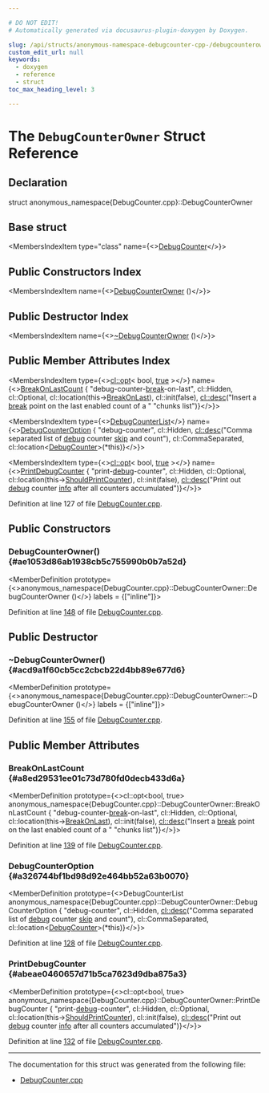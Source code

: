 ```yaml
---

# DO NOT EDIT!
# Automatically generated via docusaurus-plugin-doxygen by Doxygen.

slug: /api/structs/anonymous-namespace-debugcounter-cpp-/debugcounterowner
custom_edit_url: null
keywords:
  - doxygen
  - reference
  - struct
toc_max_heading_level: 3

---
```





# The `DebugCounterOwner` Struct Reference

<DoxygenPage pluginConfig={pluginConfig}>



## Declaration

<CodeBlock>struct anonymous_namespace{DebugCounter.cpp}::DebugCounterOwner</CodeBlock>

## Base struct

<MembersIndex>

<MembersIndexItem
  type="class"
  name={<><a href="/docs/api/classes/llvm/debugcounter">DebugCounter</a></>}>
</MembersIndexItem>

</MembersIndex>

## Public Constructors Index

<MembersIndex>

<MembersIndexItem
  name={<><a href="#ae1053d86ab1938cb5c755990b0b7a52d">DebugCounterOwner</a> ()</>}>
</MembersIndexItem>

</MembersIndex>

## Public Destructor Index

<MembersIndex>

<MembersIndexItem
  name={<><a href="#acd9a1f60cb5cc2cbcb22d4bb89e677d6">~DebugCounterOwner</a> ()</>}>
</MembersIndexItem>

</MembersIndex>

## Public Member Attributes Index

<MembersIndex>

<MembersIndexItem
  type={<><a href="/docs/api/classes/llvm/cl/opt">cl::opt</a>&lt; bool, <a href="/docs/api/files/lib/lib/analysis/basicaliasanalysis-cpp/#af6d5cafbdfc5313e65d990120021a3ec">true</a> &gt;</>}
  name={<><a href="#a8ed29531ee01c73d780fd0decb433d6a">BreakOnLastCount</a> &#123;
      &quot;debug-counter-<a href="/docs/api/files/lib/lib/codegen/lib/codegen/asmprinter/ehstreamer-cpp/#a91cf6fbebedd86150a36e5ac3d5d3bfc">break</a>-on-last&quot;,
      cl::Hidden,
      cl::Optional,
      cl::location(this-&gt;<a href="/docs/api/classes/llvm/debugcounter/#a52574a8c1b845df5c78d5a837a180f10">BreakOnLast</a>),
      cl::init(false),
      <a href="/docs/api/structs/llvm/cl/desc">cl::desc</a>(&quot;Insert a <a href="/docs/api/files/lib/lib/codegen/lib/codegen/asmprinter/ehstreamer-cpp/#a91cf6fbebedd86150a36e5ac3d5d3bfc">break</a> point on the last enabled count of a &quot;
               &quot;chunks list&quot;)&#125;</>}>
</MembersIndexItem>

<MembersIndexItem
  type={<><a href="/docs/api/classes/anonymous-namespace-debugcounter-cpp-/debugcounterlist">DebugCounterList</a></>}
  name={<><a href="#a326744bf1bd98d92e464bb52a63b0070">DebugCounterOption</a> &#123;
      &quot;debug-counter&quot;, cl::Hidden,
      <a href="/docs/api/structs/llvm/cl/desc">cl::desc</a>(&quot;Comma separated list of <a href="/docs/api/files/lib/lib/target/lib/target/x86/lib/target/x86/disassembler/x86disassembler-cpp/#ae0228f36529f75f692753ef96d725012">debug</a> counter <a href="/docs/api/files/lib/lib/debuginfo/lib/debuginfo/gsym/inlineinfo-cpp/#ac05a52a6d1ce8dda0f50063c9c22e5f4">skip</a> and count&quot;),
      cl::CommaSeparated, cl::location&lt;<a href="/docs/api/classes/llvm/debugcounter">DebugCounter</a>&gt;(&#42;this)&#125;</>}>
</MembersIndexItem>

<MembersIndexItem
  type={<><a href="/docs/api/classes/llvm/cl/opt">cl::opt</a>&lt; bool, <a href="/docs/api/files/lib/lib/analysis/basicaliasanalysis-cpp/#af6d5cafbdfc5313e65d990120021a3ec">true</a> &gt;</>}
  name={<><a href="#abeae0460657d71b5ca7623d9dba875a3">PrintDebugCounter</a> &#123;
      &quot;print-<a href="/docs/api/files/lib/lib/target/lib/target/x86/lib/target/x86/disassembler/x86disassembler-cpp/#ae0228f36529f75f692753ef96d725012">debug</a>-counter&quot;,
      cl::Hidden,
      cl::Optional,
      cl::location(this-&gt;<a href="/docs/api/classes/llvm/debugcounter/#a9070d3561a7e94cb9ac92e9f6fa76783">ShouldPrintCounter</a>),
      cl::init(false),
      <a href="/docs/api/structs/llvm/cl/desc">cl::desc</a>(&quot;Print out <a href="/docs/api/files/lib/lib/target/lib/target/x86/lib/target/x86/disassembler/x86disassembler-cpp/#ae0228f36529f75f692753ef96d725012">debug</a> counter <a href="/docs/api/files/lib/lib/analysis/lazyvalueinfo-cpp/#ad7f64bcc544dcefb2e068282af1c549d">info</a> after all counters accumulated&quot;)&#125;</>}>
</MembersIndexItem>

</MembersIndex>


Definition at line 127 of file <a href="/docs/api/files/lib/lib/support/debugcounter-cpp">DebugCounter.cpp</a>.

<SectionDefinition>

## Public Constructors

### DebugCounterOwner() {#ae1053d86ab1938cb5c755990b0b7a52d}

<MemberDefinition
  prototype={<>anonymous&#95;namespace&#123;DebugCounter.cpp&#125;::DebugCounterOwner::DebugCounterOwner ()</>}
  labels = {["inline"]}>

Definition at line <a href="/docs/api/files/lib/lib/support/debugcounter-cpp/#l00148">148</a> of file <a href="/docs/api/files/lib/lib/support/debugcounter-cpp">DebugCounter.cpp</a>.
</MemberDefinition>

</SectionDefinition>

<SectionDefinition>

## Public Destructor

### ~DebugCounterOwner() {#acd9a1f60cb5cc2cbcb22d4bb89e677d6}

<MemberDefinition
  prototype={<>anonymous&#95;namespace&#123;DebugCounter.cpp&#125;::DebugCounterOwner::~DebugCounterOwner ()</>}
  labels = {["inline"]}>

Definition at line <a href="/docs/api/files/lib/lib/support/debugcounter-cpp/#l00155">155</a> of file <a href="/docs/api/files/lib/lib/support/debugcounter-cpp">DebugCounter.cpp</a>.
</MemberDefinition>

</SectionDefinition>

<SectionDefinition>

## Public Member Attributes

### BreakOnLastCount {#a8ed29531ee01c73d780fd0decb433d6a}

<MemberDefinition
  prototype={<>cl::opt&lt;bool, true&gt; anonymous&#95;namespace&#123;DebugCounter.cpp&#125;::DebugCounterOwner::BreakOnLastCount &#123;
      &quot;debug-counter-<a href="/docs/api/files/lib/lib/codegen/lib/codegen/asmprinter/ehstreamer-cpp/#a91cf6fbebedd86150a36e5ac3d5d3bfc">break</a>-on-last&quot;,
      cl::Hidden,
      cl::Optional,
      cl::location(this-&gt;<a href="/docs/api/classes/llvm/debugcounter/#a52574a8c1b845df5c78d5a837a180f10">BreakOnLast</a>),
      cl::init(false),
      <a href="/docs/api/structs/llvm/cl/desc">cl::desc</a>(&quot;Insert a <a href="/docs/api/files/lib/lib/codegen/lib/codegen/asmprinter/ehstreamer-cpp/#a91cf6fbebedd86150a36e5ac3d5d3bfc">break</a> point on the last enabled count of a &quot;
               &quot;chunks list&quot;)&#125;</>}>

Definition at line <a href="/docs/api/files/lib/lib/support/debugcounter-cpp/#l00139">139</a> of file <a href="/docs/api/files/lib/lib/support/debugcounter-cpp">DebugCounter.cpp</a>.
</MemberDefinition>

### DebugCounterOption {#a326744bf1bd98d92e464bb52a63b0070}

<MemberDefinition
  prototype={<>DebugCounterList anonymous&#95;namespace&#123;DebugCounter.cpp&#125;::DebugCounterOwner::DebugCounterOption &#123;
      &quot;debug-counter&quot;, cl::Hidden,
      <a href="/docs/api/structs/llvm/cl/desc">cl::desc</a>(&quot;Comma separated list of <a href="/docs/api/files/lib/lib/target/lib/target/x86/lib/target/x86/disassembler/x86disassembler-cpp/#ae0228f36529f75f692753ef96d725012">debug</a> counter <a href="/docs/api/files/lib/lib/debuginfo/lib/debuginfo/gsym/inlineinfo-cpp/#ac05a52a6d1ce8dda0f50063c9c22e5f4">skip</a> and count&quot;),
      cl::CommaSeparated, cl::location&lt;<a href="/docs/api/classes/llvm/debugcounter">DebugCounter</a>&gt;(&#42;this)&#125;</>}>

Definition at line <a href="/docs/api/files/lib/lib/support/debugcounter-cpp/#l00128">128</a> of file <a href="/docs/api/files/lib/lib/support/debugcounter-cpp">DebugCounter.cpp</a>.
</MemberDefinition>

### PrintDebugCounter {#abeae0460657d71b5ca7623d9dba875a3}

<MemberDefinition
  prototype={<>cl::opt&lt;bool, true&gt; anonymous&#95;namespace&#123;DebugCounter.cpp&#125;::DebugCounterOwner::PrintDebugCounter &#123;
      &quot;print-<a href="/docs/api/files/lib/lib/target/lib/target/x86/lib/target/x86/disassembler/x86disassembler-cpp/#ae0228f36529f75f692753ef96d725012">debug</a>-counter&quot;,
      cl::Hidden,
      cl::Optional,
      cl::location(this-&gt;<a href="/docs/api/classes/llvm/debugcounter/#a9070d3561a7e94cb9ac92e9f6fa76783">ShouldPrintCounter</a>),
      cl::init(false),
      <a href="/docs/api/structs/llvm/cl/desc">cl::desc</a>(&quot;Print out <a href="/docs/api/files/lib/lib/target/lib/target/x86/lib/target/x86/disassembler/x86disassembler-cpp/#ae0228f36529f75f692753ef96d725012">debug</a> counter <a href="/docs/api/files/lib/lib/analysis/lazyvalueinfo-cpp/#ad7f64bcc544dcefb2e068282af1c549d">info</a> after all counters accumulated&quot;)&#125;</>}>

Definition at line <a href="/docs/api/files/lib/lib/support/debugcounter-cpp/#l00132">132</a> of file <a href="/docs/api/files/lib/lib/support/debugcounter-cpp">DebugCounter.cpp</a>.
</MemberDefinition>

</SectionDefinition>

<hr/>

The documentation for this struct was generated from the following file:

<ul>
<li><a href="/docs/api/files/lib/lib/support/debugcounter-cpp">DebugCounter.cpp</a></li>
</ul>

</DoxygenPage>
